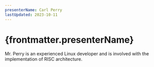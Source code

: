 ```yaml
---
presenterName: Carl Perry
lastUpdated: 2023-10-11
---
```


# {frontmatter.presenterName}

Mr. Perry is an experienced Linux developer and is involved with the
implementation of RISC architecture.
